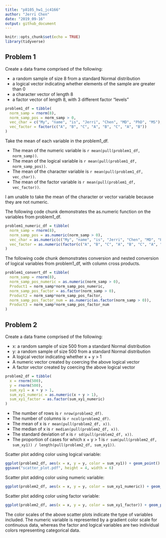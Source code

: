 ```yaml
---
title: "p8105_hw1_jc4166"
author: "Jerri Chen"  
date: "2019_09-16"
output: github_document
---
```


```r
knitr::opts_chunk$set(echo = TRUE)
library(tidyverse)
```

## Problem 1
Create a data frame comprised of the following:  

* a random sample of size 8 from a standard Normal distribution  
* a logical vector indicating whether elements of the sample are greater than 0  
* a character vector of length 8  
* a factor vector of length 8, with 3 different factor “levels”  

```r

problem1_df = tibble(
  norm_samp = rnorm(8),
  norm_samp_pos = norm_samp > 0,
  vec_char = c("My", "name", "is", "Jerri", "Chen", "MD", "PhD", "MS"),
  vec_factor = factor(c("A", "B", "C", "A", "B", "C", "A", "B"))
)
```

Take the mean of each variable in the problem1_df.

* The mean of the numeric variable is `r mean(pull(problem1_df, norm_samp))`.
* The mean of the logical variable is `r mean(pull(problem1_df, norm_samp_pos))`.
* The mean of the character variable is `r mean(pull(problem1_df, vec_char))`.
* The mean of the factor variable is `r mean(pull(problem1_df, vec_factor))`.

I am unable to take the mean of the character or vector variable because they are not numeric.

The following code chunk demonstrates the as.numeric function on the variables from problem1_df.

```r
problem1_numeric_df = tibble(
  norm_samp = rnorm(8),
  norm_samp_pos = as.numeric(norm_samp > 0),
  vec_char = as.numeric(c("My", "name", "is", "Jerri", "Chen", "MD", "PhD", "MS")),
  vec_factor = as.numeric(factor(c("A", "B", "C", "A", "B", "C", "A", "B")))
)
```

The following code chunk demonstrates conversion and nested conversion of logical variables from problem1_df, with column cross products.

```r
problem1_convert_df = tibble(
  norm_samp = rnorm(8),
  norm_samp_pos_numeric = as.numeric(norm_samp > 0),
  Product1 = norm_samp*norm_samp_pos_numeric,
  norm_samp_pos_factor = as.factor(norm_samp > 0),
  Product2 = norm_samp*norm_samp_pos_factor,
  norm_samp_pos_factor_num = as.numeric(as.factor(norm_samp > 0)),
  Product3 = norm_samp*norm_samp_pos_factor_num
)
```

## Problem 2
Create a data frame comprised of the following:  

* x: a random sample of size 500 from a standard Normal distribution  
* y: a random sample of size 500 from a standard Normal distribution  
* A logical vector indicating whether x + y > 1  
* A numeric vector created by coercing the above logical vector  
* A factor vector created by coercing the above logical vector  

```r
problem2_df = tibble(
  x = rnorm(500),
  y = rnorm(500),
  sum_xy1 = x + y > 1,
  sum_xy1_numeric = as.numeric(x + y > 1),
  sum_xy1_factor = as.factor(sum_xy1_numeric)
)
```

* The number of rows is `r nrow(problem2_df)`.
* The number of columns is `r ncol(problem2_df)`.
* The mean of x is `r mean(pull(problem2_df, x))`.
* The median of x is `r median(pull(problem2_df, x))`.
* The standard deviation of x is `r sd(pull(problem2_df, x))`.
* The proportion of cases for which x + y > 1 is `r sum(pull(problem2_df, sum_xy1)) / length(pull(problem2_df, sum_xy1))`.

Scatter plot adding color using logical variable:
```r
ggplot(problem2_df, aes(x = x, y = y, color = sum_xy1)) + geom_point()
ggsave("scatter_plot.pdf", height = 4, width = 6)
```

Scatter plot adding color using numeric variable:
```r
ggplot(problem2_df, aes(x = x, y = y, color = sum_xy1_numeric)) + geom_point()
```

Scatter plot adding color using factor variable:
```r
ggplot(problem2_df, aes(x = x, y = y, color = sum_xy1_factor)) + geom_point()
```

The color scales of the above scatter plots indicate the type of variables included. The numeric variable is represented by a gradient color scale for continuous data, whereas the factor and logical variables are two individual colors representing categorical data.
